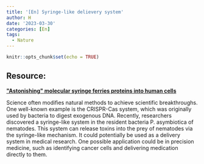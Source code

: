 ```yaml
---
title: '[En] Syringe-like delievery system'
author: H
date: '2023-03-30'
categories: [En]
tags:
  - Nature
---
```


```r
knitr::opts_chunk$set(echo = TRUE)
```

## Resource:

[**\"Astonishing\" molecular syringe ferries proteins into human cells**](https://www.nature.com/articles/d41586-023-00922-4)


Science often modifies natural methods to achieve scientific breakthroughs. One well-known example is the CRISPR-Cas system, which was originally used by bacteria to digest exogenous DNA. Recently, researchers discovered a syringe-like system in the resident bacteria P. asymbiotica of nematodes. This system can release toxins into the prey of nematodes via the syringe-like mechanism. It could potentially be used as a delivery system in medical research. One possible application could be in precision medicine, such as identifying cancer cells and delivering medication directly to them.







